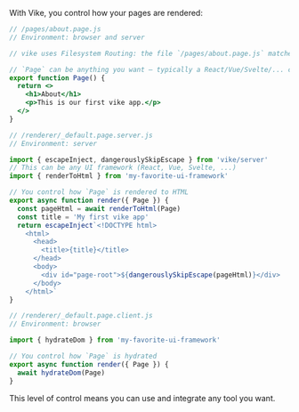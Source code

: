 With Vike, you control how your pages are rendered:

```jsx
// /pages/about.page.js
// Environment: browser and server

// vike uses Filesystem Routing: the file `/pages/about.page.js` matches the URL `/about`.

// `Page` can be anything you want — typically a React/Vue/Svelte/... component.
export function Page() {
  return <>
    <h1>About</h1>
    <p>This is our first vike app.</p>
  </>
}
```
```js
// /renderer/_default.page.server.js
// Environment: server

import { escapeInject, dangerouslySkipEscape } from 'vike/server'
// This can be any UI framework (React, Vue, Svelte, ...)
import { renderToHtml } from 'my-favorite-ui-framework'

// You control how `Page` is rendered to HTML
export async function render({ Page }) {
  const pageHtml = await renderToHtml(Page)
  const title = 'My first vike app'
  return escapeInject`<!DOCTYPE html>
    <html>
      <head>
        <title>{title}</title>
      </head>
      <body>
        <div id="page-root">${dangerouslySkipEscape(pageHtml)}</div>
      </body>
    </html>`
}
```
```js
// /renderer/_default.page.client.js
// Environment: browser

import { hydrateDom } from 'my-favorite-ui-framework'

// You control how `Page` is hydrated
export async function render({ Page }) {
  await hydrateDom(Page)
}
```

This level of control means you can use and integrate any tool you want.
